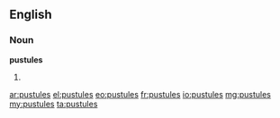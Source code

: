 ==English==
===Noun===
'''pustules'''
# {{plural of|pustule}}

[[ar:pustules]]
[[el:pustules]]
[[eo:pustules]]
[[fr:pustules]]
[[io:pustules]]
[[mg:pustules]]
[[my:pustules]]
[[ta:pustules]]